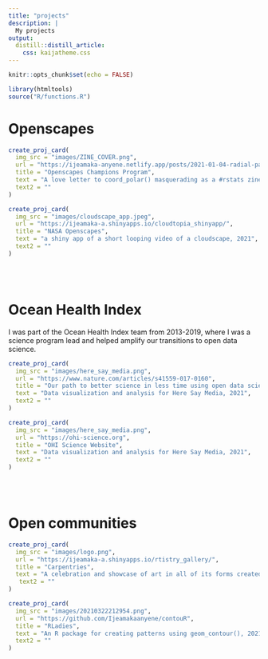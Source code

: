 ```yaml
---
title: "projects"
description: |
  My projects 
output: 
  distill::distill_article:
    css: kaijatheme.css
---
```


```r
knitr::opts_chunk$set(echo = FALSE)
```

```r
library(htmltools)
source("R/functions.R")
```

# Openscapes

```r
create_proj_card(
  img_src = "images/ZINE_COVER.png",
  url = "https://ijeamaka-anyene.netlify.app/posts/2021-01-04-radial-patterns-in-ggplot2/",
  title = "Openscapes Champions Program",
  text = "A love letter to coord_polar() masquerading as a #rstats zine, 2021",
  text2 = ""
)

create_proj_card(
  img_src = "images/cloudscape_app.jpeg",
  url = "https://ijeamaka-a.shinyapps.io/cloudtopia_shinyapp/",
  title = "NASA Openscapes",
  text = "a shiny app of a short looping video of a cloudscape, 2021",
  text2 = ""
)
```
<br><br>

# Ocean Health Index

I was part of the Ocean Health Index team from 2013-2019, where I was a science program lead and helped amplify our transitions to open data science. 
```r
create_proj_card(
  img_src = "images/here_say_media.png",
  url = "https://www.nature.com/articles/s41559-017-0160",
  title = "Our path to better science in less time using open data science tools",
  text = "Data visualization and analysis for Here Say Media, 2021",
  text2 = ""
)

create_proj_card(
  img_src = "images/here_say_media.png",
  url = "https://ohi-science.org",
  title = "OHI Science Website",
  text = "Data visualization and analysis for Here Say Media, 2021",
  text2 = ""
)

```
<br><br>

# Open communities
```r
create_proj_card(
  img_src = "images/logo.png",
  url = "https://ijeamaka-a.shinyapps.io/rtistry_gallery/",
  title = "Carpentries",
  text = "A celebration and showcase of art in all of its forms created by the #rstats community. An entry for the RStudio 2021 Shiny Competition, 2021",
   text2 = ""
)

create_proj_card(
  img_src = "images/20210322212954.png",
  url = "https://github.com/Ijeamakaanyene/contouR",
  title = "RLadies",
  text = "An R package for creating patterns using geom_contour(), 2021",
  text2 = ""
)
```

